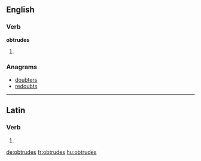 ==English==

===Verb===
'''obtrudes'''

# {{third-person singular of|[[obtrude]]}}

===Anagrams===
* [[doubters#English|doubters]]
* [[redoubts#English|redoubts]]

----

==Latin==

===Verb===
{{la-verb-form|obtrūdēs}}

# {{conjugation of|obtrudo|obtrūdō|2|s|fut|act|ind|lang=la}}
{{count page|[[Wiktionary:Page count]]}}

[[de:obtrudes]]
[[fr:obtrudes]]
[[hu:obtrudes]]